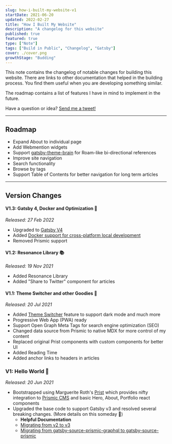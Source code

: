 ```yaml
---
slug: how-i-built-my-website-v1
startDate: 2021-06-20
updated: 2022-02-27
title: "How I Built My Website"
description: "A changelog for this website"
published: true
featured: true
type: ["Note"]
tags: ["Build in Public", "Changelog", "Gatsby"]
cover: ./cover.png
growthStage: "Budding"
---
```


<BasicImage
  src="https://res.cloudinary.com/wtkw/image/upload/v1626370084/waltertengcom/garden/how-i-built-my-website-v1/cover_ixnnpi.png"
  alt="cover"
/>

This note contains the changelog of notable changes for building this website. There are links to other documentation that helped in the building process. You find them useful when you are developing something similar.

The roadmap contains a list of features I have in mind to implement in the future.

Have a question or idea? <a href="https://twitter.com/intent/tweet?screen_name=davzoku" target="_blank">
Send me a tweet!</a>

---

## Roadmap

- Expand About to individual page
- Add Webmention widgets
- Support [gatsby-theme-brain](https://github.com/aengusmcmillin/gatsby-theme-brain) for Roam-like bi-directional references
- Improve site navigation
- Search functionality
- Browse by tags
- Support Table of Contents for better navigation for long term articles

---

## Version Changes

#### V1.3: Gatsby 4, Docker and Optimization 🐋

_Released: 27 Feb 2022_

- Upgraded to [Gatsby V4](https://www.gatsbyjs.com/docs/reference/release-notes/v4.0/)
- Added [Docker support for cross-platform local development](/garden/gatsby-docker)
- Removed Prismic support

#### V1.2: Resonance Library 📚

_Released: 19 Nov 2021_

- Added Resonance Library
- Added "Share to Twitter" component for articles

#### V1.1: Theme Switcher and other Goodies 🎨

_Released: 20 Jul 2021_

- Added [Theme Switcher](/garden/theme-switcher-sg) feature to support dark mode and much more
- Progressive Web App (PWA) ready
- Support Open Graph Meta Tags for search engine optimization (SEO)
- Changed data source from Prismic to native MDX for more control of my content
- Replaced original Prist components with custom components for better UI
- Added Reading Time
- Added anchor links to headers in articles

<BasicImage
  src="https://res.cloudinary.com/wtkw/image/upload/v1626761962/waltertengcom/garden/how-i-built-my-website-v1/v1-1_t9arct.png"
  alt="v1-1"
/>

### V1: Hello World 🐣

_Released: 20 Jun 2021_

- Bootstrapped using Marguerite Roth's [Prist](https://github.com/margueriteroth/gatsby-prismic-starter-prist) which provides nifty integration to [Prismic CMS](https://prismic.io/) and basic Hero, About, Portfolio react components
- Upgraded the base code to support Gatsby v3 and resolved several breaking changes. (More details on this someday 🤞)
  - **Helpful Documentation**
  - [Migrating from v2 to v3](https://www.gatsbyjs.com/docs/reference/release-notes/migrating-from-v2-to-v3/)
  - [Migrating from gatsby-source-prismic-graphql to gatsby-source-prismic](https://prismic.io/docs/technologies/migration-guide-gatsby)

<BasicImage
  src="https://res.cloudinary.com/wtkw/image/upload/v1626370084/waltertengcom/garden/how-i-built-my-website-v1/v1_yzkqga.png"
  alt="v1"
/>
